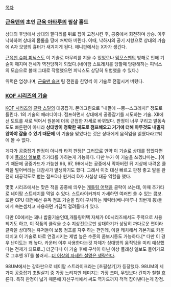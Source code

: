 [[목차]]

=== [[근육맨]]의 초인 [[근육 아타루]]의 필살 홀드 ===

상대의 후방에서 상대의 팔다리를 뒤로 잡아 고정시킨 후, 공중에서 회전하며 상승. 이후 낙하하여 상대의 몸톰을 땅에 쳐박아 버린다. 이때, 낙하시의 공기 저항으로 상대의 가슴에 A자 모양의 흉터가 새겨지게 된다. 애니판에서는 X자가 생긴다.

[[근육맨 슈퍼 피닉스]]도 이 기술로 마무리를 지을 수 있었으나 [[맘모스맨]]의 방해로 인해 기술이 깨지며 전세가 역전당하게 되었다.(네이팜 스트레치를 당할때 당황해하는 피닉스의 모습으로 볼때 그대로 작렬했으면 피닉스도 상당히 위험했을 수 있다.)

위력은 엄청나며, [[근육맨 솔져]] 팀 전원을 한명씩 이 기술로 전멸시켜 버렸다.

=== [[KOF 시리즈의 기술]] ===

[[KOF 시리즈]]의 [[클락 스틸]]의 대공잡기. 몬데그린으로 "내팔에 --뿡--스크레치!" 정도로 들린다.
1의 기술의 패러디이다. 점프하면서 상대에게 공중잡기를 시도하는 기술. XII에선 도트를 새로 찍어서 원본에 더욱 근접한 자세로 바뀌었다. 판정이 너무 구리고 발동속도도 빠른편이 아니라 '''상대방이 정확한 궤도로 점프해오고 거기에 더해 아무것도 내밀지 않아야 잡을 수 있기 때문에''' 이 기술을 맞았다는 것은 상대에게 움직임을 읽혔다라고밖에 볼 수 없다.

게다가 공중잡기 판정이 아니라 타격 판정[* 그러므로 만약 이 기술로 상대를 잡았다면 후에 [[플래싱 엘보]]로 추가타를 가하는게 가능하다. 다만 누가 이 기술을 쓰겠냐마는...]이기 때문에 공중가드가 가능한 96, 97, 98에서는 공중에서 막아버린 뒤 지상에 내려온 클락을 털어버리는 대참사가 발생하기도 했다. 그래서 이것 대신 빠르고 판정 좋고 발을 완전히 대공각도로 뻗는 점프D나 원거리 D가 사실상 대공 역할을 했다.

몇몇 시리즈에서는 맞은 적을 공중에 띄우는 [[개틀링 어택]]을 클락이 쓰는데, 이때 추가타로 네이팜 스트레치를 먹일 수 있다. 스트라이커까지 가세하면 여러번 쓸 수 있는 콤보. 또한 CPU 대전에선 유독 점프 기술을 많이 구사하는 캐릭터(베니마루나 최번개 등)들에게 속는셈치고 사용하면 가끔씩 걸려들때가 있다.

다만 00에서는 꽤나 밥줄기술인데,개틀링어택 자체가 00시리즈에서도 주력으로 사용되기도 하고, 이 작품의 클락을 순수 지상전으로만 상대하기가 상당히 까다로운 편이라  클락을 상대하는 유저들이 보통 점프를 자주 하는 편인데, 이걸 캐치해서 기본기로 카운터치고 이 기술로 바로 연결시키는 제법 높은 수준의 콤보시동도 가능하다.[* 다만 이 경우 난이도는 꽤 높다. 카운터 이후 사용한다는것 자체가 상대방의 움직임을 미리 예상했다는 전제가 되므로..] 더군다나 이 기술 후에 구석이 아닌 이상 플래싱 엘보도 들어가므로 그후엔 ST를 불러서...[[더 이상의 자세한 설명은 생략한다]].

98UM에서는 강화판으로 네이팜 스트라이크라는 [초필살기]가 등장했다. 98UM의 세 가지 공중잡기 초필살기 중 가장 느리지만 데미지는 가장 크며, 무엇보다 간지가 철철 흐른다. 특히 판정이 넓기 때문에 자신구석에서 써도 역가드까지 척척 잡아낸다는게 장점.

